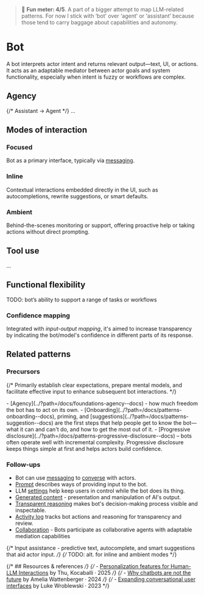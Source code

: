 
<Meta title="Patterns/Bot" />

> 🙂 **Fun meter: 4/5**. A part of a bigger attempt to map LLM-related patterns.
For now I stick with ‘bot’ over ‘agent’ or ‘assistant’ because those tend to carry baggage about capabilities and autonomy.

# Bot

A bot interprets actor intent and returns relevant output—text, UI, or actions. It acts as an adaptable mediator between actor goals and system functionality, especially when intent is fuzzy or workflows are complex.

## Agency
{/* Assistant → Agent */}
...

## Modes of interaction

### Focused

Bot as a primary interface, typically via [messaging](../?path=/docs/compositions-messaging--docs).

### Inline

Contextual interactions embedded directly in the UI, such as autocompletions, rewrite suggestions, or smart defaults.

### Ambient

Behind-the-scenes monitoring or support, offering proactive help or taking actions without direct prompting.

## Tool use

...

## Functional flexibility

TODO: bot’s ability to support a range of tasks or workflows

### Confidence mapping

Integrated with *input-output mapping*, it's aimed to increase transparency by indicating the bot/model's confidence in different parts of its response.

## Related patterns

### Precursors
{/* Primarily establish clear expectations, prepare mental models, and facilitate effective input to enhance subsequent bot interactions. */}

<div>
- [Agency](../?path=/docs/foundations-agency--docs) - how much freedom the bot has to act on its own.
- [Onboarding](../?path=/docs/patterns-onboarding--docs), priming, and [suggestions](../?path=/docs/patterns-suggestion--docs) are the first steps that help people get to know the bot—what it can and can't do, and how to get the most out of it.
- [Progressive disclosure](../?path=/docs/patterns-progressive-disclosure--docs) – bots often operate well with incremental complexity. Progressive disclosure keeps things simple at first and helps actors build confidence.
</div>

### Follow-ups

- Bot can use [messaging](../?path=/docs/compositions-messaging--docs) to [converse](../?path=/docs/patterns-conversation--docs) with actors.
- [Prompt](../?path=/docs/patterns-prompt--docs) describes ways of providing input to the bot.
- LLM [settings](../?path=/docs/patterns-intelligence-llm-settings--docs) help keep users in control while the bot does its thing.
- [Generated content](../?path=/docs/patterns-generated-content--docs) - presentation and manipulation of AI's output.
- [Transparent reasoning](../?path=/docs/patterns-transparent-reasoning--docs) makes bot's decision-making process visible and inspectable.
- [Activity log](../?path=/docs/patterns-activity-log--docs) tracks bot actions and reasoning for transparency and review.
- [Collaboration](../?path=/docs/patterns-collaboration--docs) - Bots participate as collaborative agents with adaptable mediation capabilities

{/* Input assistance - predictive text, autocomplete, and smart suggestions that aid actor input. */}
{/* TODO: alt. for inline and ambient modes */}


{/* ## Resources & references */}
{/* - [Personalization features for Human-LLM Interactions](https://www.arxiv.org/pdf/2503.00681) by Thu, Kocaballi · 2025 */}
{/* - [Why chatbots are not the future](https://wattenberger.com/thoughts/boo-chatbots) by Amelia Wattenberger · 2024 */}
{/* - [Expanding conversational user interfaces](https://www.lukew.com/ff/entry.asp?2018) by Luke Wroblewski · 2023 */}